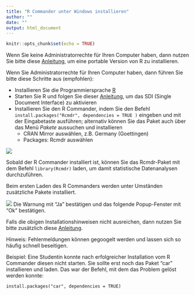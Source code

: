 ```yaml
---
title: "R Commander unter Windows installieren"
author: ""
date: ""
output: html_document
---
```


```r
knitr::opts_chunk$set(echo = TRUE)
```

Wenn Sie keine Administratorrechte für Ihren Computer haben, dann nutzen Sie bitte diese [Anleitung](https://statistik.boku.ac.at/stat-lehre/doku.php?id=statistik_mit_r:wie_komme_ich_zu_r:windows_r_portabel:start), um eine portable Version von R zu installieren. 

Wenn Sie Administratorrechte für Ihren Computer haben, dann führen Sie bitte diese Schritte aus (empfohlen):

+ Installieren Sie die Programmiersprache [R](https://cran.r-project.org/bin/windows/base/)
+ Starten Sie R und folgen Sie dieser [Anleitung](https://statistik.boku.ac.at/stat-lehre/doku.php?id=statistik_mit_r:wie_komme_ich_zu_r:windows_r_install:mdi_auf_sdi_umstellen), um das SDI (Single Document Interface) zu aktivieren
+ Installieren Sie den R Commander, indem Sie den Befehl `install.packages("Rcmdr", dependencies = TRUE )` eingeben und mit der Eingabetaste ausführen; alternativ können Sie das Paket auch über das Menü *Pakete* aussuchen und installieren
  + CRAN Mirror auswählen, z.B. Germany (Goettingen)
  + Packages: Rcmdr auswählen

![](RcmdrPaket.png)

Sobald der R Commander installiert ist, können Sie das Rcmdr-Paket mit dem Befehl `library(Rcmdr)` laden, um damit statistische Datenanalysen durchzuführen.

Beim ersten Laden des R Commanders werden unter Umständen zusätzliche Pakete installiert. 

![](RcmdrZusatzPakete.png)
Die Warnung mit "Ja” bestätigen und das folgende Popup-Fenster mit “Ok” bestätigen.


Falls die obigen Installationshinweisen nicht ausreichen, dann nutzen Sie bitte zusätzlich diese [Anleitung](https://statistik.boku.ac.at/stat-lehre/doku.php?id=statistik_mit_r:wie_komme_ich_zu_r:macosx_r_install:aktuelles_macos).

Hinweis: Fehlermeldungen können gegoogelt werden und lassen sich so häufig schnell beseitigen.

Beispiel: Eine Studentin konnte nach erfolgreicher Installation vom R Commander diesen nicht starten. Sie sollte erst noch das Paket "car" installieren und laden. Das war der Befehl, mit dem das Problem gelöst werden konnte:

`install.packages("car", dependencies = TRUE)`




